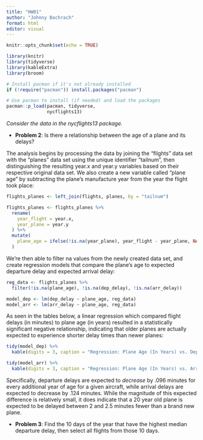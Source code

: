 ```yaml
---
title: "HW01"
author: "Johnny Bachrach"
format: html
editor: visual
---
```


```r
knitr::opts_chunk$set(echo = TRUE)

library(knitr)
library(tidyverse)
library(kableExtra)
library(broom)
```

```r
# Install pacman if it's not already installed
if (!require("pacman")) install.packages("pacman")

# Use pacman to install (if needed) and load the packages
pacman::p_load(pacman, tidyverse,
               nycflights13)
```

*Consider the data in the nycflights13 package.*

-   **Problem 2**: Is there a relationship between the age of a plane and its delays?

The analysis begins by processing the data by joining the "flights" data set with the "planes" data set using the unique identifier "tailnum", then distinguishing the resulting year.x and year.y variables based on their respective original data set. We also create a new variable called "plane age" by subtracting the plane's manufacture year from the year the flight took place:

```r
flights_planes <- left_join(flights, planes, by = "tailnum")

flights_planes <- flights_planes %>%
  rename(
    year_flight = year.x,
    year_plane = year.y
  ) %>%
  mutate(
    plane_age = ifelse(!is.na(year_plane), year_flight - year_plane, NA)
  )
```

We're then able to filter na values from the newly created data set, and create regression models that compare the plane's age to expected departure delay and expected arrival delay:

```r

reg_data <- flights_planes %>%
  filter(!is.na(plane_age), !is.na(dep_delay), !is.na(arr_delay))

model_dep <- lm(dep_delay ~ plane_age, reg_data)
model_arr <- lm(arr_delay ~ plane_age, reg_data)

```

As seen in the tables below, a linear regression which compared flight delays (in minutes) to plane age (in years) resulted in a statistically significant negative relationship, indicating that older planes are actually expected to experience shorter delay times than newer planes:

```r
tidy(model_dep) %>%
  kable(digits = 3, caption = "Regression: Plane Age (In Years) vs. Departure Delays (In Minutes)")

tidy(model_arr) %>%
  kable(digits = 3, caption = "Regression: Plane Age (In Years) vs. Arrival Delays (In Minutes)")

```


Specifically, departure delays are expected to *_decrease_* by .096 minutes for every additional year of age for a given aircraft, while arrival delays are expected to decrease by .124 minutes. While the magnitude of this expected difference is relatively small, it does indicate that a 20 year old plane is expected to be delayed between 2 and 2.5 minutes fewer than a brand new plane.

-   **Problem 3**: Find the 10 days of the year that have the highest median departure delay, then select all flights from those 10 days.
